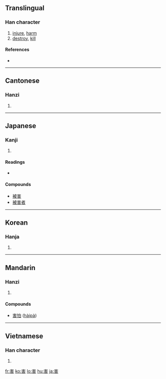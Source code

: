 ==Translingual==

===Han character===
{{Han char|rn=40|rad=宀|as=07|sn=10|four=3060<sub>1</sub>|canj=十手十口 (JQJR), 十手一口 (JQMR)}}

# [[injure]], [[harm]]
# [[destroy]], [[kill]]

====References====
* {{Han ref|kx=0286.120|dkj=07165|dj=0565.090|hdz=20929.050|uh=5BB3|ud=23475|bh=AE60|bd=44640}}

----

==Cantonese==

===Hanzi===
{{yue-hanzi|jyut=|y=hoi6}}

# {{defn|Cantonese|sort=宀07}}

----

==Japanese==

===Kanji===
{{ja-kanji|grade=4|rs=宀07}}

# {{defn|Japanese}}

====Readings====
* {{ja-readings|on=[[がい]] ([[gai]]), [[かつ]] ([[katsu]])|kun=[[そこなう]] ([[害う]], [[sokonau]]), [[わざわい]] ([[wazawai]]), [[なんぞ]] ([[nanzo]])}}

====Compounds====
* [[被害]]
* [[被害者]]

----

==Korean==

===Hanja===
{{ko-hanja|hangeul=[[해]], [[할]]|rv=hae, hal|mr=hae, hal}}

# {{defn|Korean|sort=宀07}}

----

==Mandarin==

===Hanzi===
{{cmn-hanzi|pin=[[hài]] ([[hai4]])|wg=hai<sup>4</sup>}}

# {{defn|Mandarin|sort=宀07}}

====Compounds====
* [[害怕]] ([[hàipà]])

----

==Vietnamese==

===Han character===
{{vi-hantu|[[hại]]|rs=宀07}}

# {{defn|Vietnamese|sort=宀07}}

[[fr:害]]
[[ko:害]]
[[lo:害]]
[[hu:害]]
[[ja:害]]